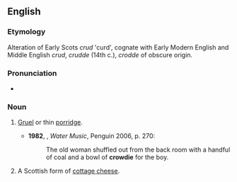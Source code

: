 ==English==
{{wikipedia}}

===Etymology===
Alteration of Early Scots ''crud'' 'curd', cognate with Early Modern English and Middle English ''crud'', ''crudde'' (14th c.), ''crodde'' of obscure origin.

===Pronunciation===
* {{a|UK}} {{IPA|/ˈkɹaʊdi/|lang=en}}

===Noun===
{{en-noun|~}}

# {{lb|en|Scotland|now|_|historical}} [[gruel|Gruel]] or thin [[porridge]].
#* '''1982''', {{w|TC Boyle}}, ''Water Music'', Penguin 2006, p. 270:
#*: The old woman shuffled out from the back room with a handful of coal and a bowl of '''crowdie''' for the boy.
# A Scottish form of [[cottage cheese]].